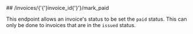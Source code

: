 
<MethodPill method="post" />
## /invoices/{'{'}invoice_id{'}'}/mark_paid

This endpoint allows an invoice's status to be set the `paid` status. This can only be done to invoices that are in
the `issued` status.

